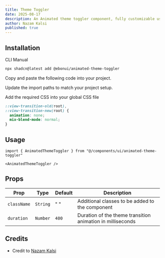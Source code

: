 ```yaml
---
title: Theme Toggler
date: 2025-08-17
description: An Animated theme toggler component, fully customizable using Tailwind CSS.
author: Nazam Kalsi
published: true
---
```


<ComponentPreview name="animated-theme-toggler-demo" />

## Installation

<Tabs defaultValue="cli">

<TabsList>
  <TabsTrigger value="cli">CLI</TabsTrigger>
  <TabsTrigger value="manual">Manual</TabsTrigger>
</TabsList>
<TabsContent value="cli">

```bash
npx shadcn@latest add @ebonui/animated-theme-toggler
```

</TabsContent>

<TabsContent value="manual">

<Steps>

<Step>Copy and paste the following code into your project.</Step>

<ComponentSource name="animated-theme-toggler" />

<Step>Update the import paths to match your project setup.</Step>

<Step>Add the required CSS into your global CSS file</Step>

```css title="app/globals.css" showLineNumbers
::view-transition-old(root),
::view-transition-new(root) {
  animation: none;
  mix-blend-mode: normal;
}
```

</Steps>

</TabsContent>

</Tabs>

## Usage

```tsx showLineNumbers
import { AnimatedThemeToggler } from "@/components/ui/animated-theme-toggler"
```

```tsx showLineNumbers
<AnimatedThemeToggler />
```

## Props

| Prop        | Type     | Default | Description                                                |
| ----------- | -------- | ------- | ---------------------------------------------------------- |
| `className` | `String` | " "     | Additional classes to be added to the component            |
| `duration`  | `Number` | `400`   | Duration of the theme transition animation in milliseconds |

## Credits

- Credit to [Nazam Kalsi](https://nazam-kalsi-portfolio.vercel.app)
